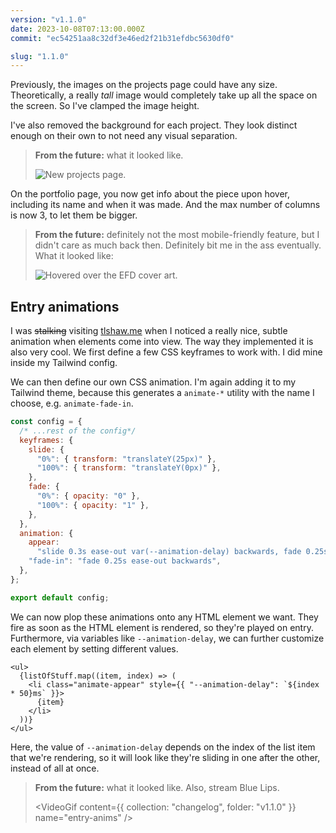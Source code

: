 ```yaml
---
version: "v1.1.0"
date: 2023-10-08T07:13:00.000Z
commit: "ec54251aa8c32df3e46ed2f21b31efdbc5630df0"

slug: "1.1.0"
---
```



Previously, the images on the projects page could have any size. Theoretically, a really _tall_ image would completely take up all the space on the screen. So I've clamped the image height.

I've also removed the background for each project. They look distinct enough on their own to not need any visual separation.

> **From the future:** what it looked like.
>
> ![New projects page.](./v1.1.0-projects.png)

On the portfolio page, you now get info about the piece upon hover, including its name and when it was made. And the max number of columns is now 3, to let them be bigger.

> **From the future:** definitely not the most mobile-friendly feature, but I didn't care as much back then. Definitely bit me in the ass eventually. What it looked like:
>
> ![Hovered over the EFD cover art.](./portfolio-hover.png)

## Entry animations

I was ~~stalking~~ visiting [tlshaw.me](https://tlshaw.me) when I noticed a really nice, subtle animation when elements come into view. The way they implemented it is also very cool. We first define a few CSS keyframes to work with. I did mine inside my Tailwind config.

We can then define our own CSS animation. I'm again adding it to my Tailwind theme, because this generates a `animate-*` utility with the name I choose, e.g. `animate-fade-in`.

```js
const config = {
  /* ...rest of the config*/
  keyframes: {
    slide: {
      "0%": { transform: "translateY(25px)" },
      "100%": { transform: "translateY(0px)" },
    },
    fade: {
      "0%": { opacity: "0" },
      "100%": { opacity: "1" },
    },
  },
  animation: {
    appear:
      "slide 0.3s ease-out var(--animation-delay) backwards, fade 0.25s ease-out var(--animation-delay) backwards",
    "fade-in": "fade 0.25s ease-out backwards",
  },
};

export default config;
```

We can now plop these animations onto any HTML element we want. They fire as soon as the HTML element is rendered, so they're played on entry. Furthermore, via variables like `--animation-delay`, we can further customize each element by setting different values.

```tsx
<ul>
  {listOfStuff.map((item, index) => (
    <li class="animate-appear" style={{ "--animation-delay": `${index * 50}ms` }}>
      {item}
    </li>
  ))}
</ul>
```

Here, the value of `--animation-delay` depends on the index of the list item that we're rendering, so it will look like they're sliding in one after the other, instead of all at once.

> **From the future:** what it looked like. Also, stream Blue Lips.
>
> <VideoGif content={{ collection: "changelog", folder: "v1.1.0" }} name="entry-anims" />
